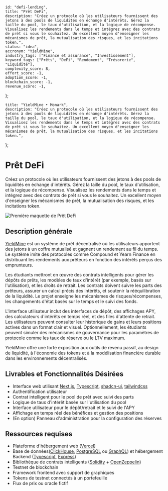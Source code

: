    id: "defi-lending",
    title: "Prêt DeFi",
    description: "Créez un protocole où les utilisateurs fournissent des jetons à des pools de liquidités en échange d'intérêts. Gérez la taille du pool, le taux d'utilisation, et la logique de récompense. Visualisez les rendements dans le temps et intégrez avec des contrats de prêt si vous le souhaitez. Un excellent moyen d'enseigner les mécanismes de prêt, la mutualisation des risques, et les incitations token.",
    status: "idea",
    accronym: "YieldMine",
    industry_tags: ["Finance et assurance", "Investissement"],
    keyword_tags: ["Prêts", "DeFi", "Rendement", "Trésorerie", "Liquidité"],
    complexity_score: 8,
    effort_score: -1,
    adoption_score: -1,
    blockchain_score: -1,
    revenue_score: -1,
};

    title: "YieldMine • Monark",
    description: "Créez un protocole où les utilisateurs fournissent des jetons à des pools de liquidités en échange d'intérêts. Gérez la taille du pool, le taux d'utilisation, et la logique de récompense. Visualisez les rendements dans le temps et intégrez avec des contrats de prêt si vous le souhaitez. Un excellent moyen d'enseigner les mécanismes de prêt, la mutualisation des risques, et les incitations token.",
};

# Prêt DeFi

Créez un protocole où les utilisateurs fournissent des jetons à des pools de liquidités en échange d'intérêts. Gérez la taille du pool, le taux d'utilisation, et la logique de récompense. Visualisez les rendements dans le temps et intégrez avec des contrats de prêt si vous le souhaitez. Un excellent moyen d'enseigner les mécanismes de prêt, la mutualisation des risques, et les incitations token.

![Première maquette de Prêt DeFi](/images/project/defi-lending.jpg)

## Description générale

[YieldMine](https://yieldmine.monark.io) est un système de prêt décentralisé où les utilisateurs apportent des jetons à un coffre mutualisé et gagnent un rendement au fil du temps. Le système imite des protocoles comme Compound et Yearn Finance en distribuant les rendements aux prêteurs en fonction des intérêts perçus des emprunteurs.

Les étudiants mettront en œuvre des contrats intelligents pour gérer les dépôts de prêts, les modèles de taux d'intérêt (par exemple, basés sur l'utilisation), et les droits de retrait. Les contrats doivent suivre les parts des prêteurs, assurer un calcul précis des intérêts, et soutenir la rééquilibration de la liquidité. Le projet enseigne les mécanismes de risques/récompenses, les changements d'état basés sur le temps et le suivi des fonds.

L'interface utilisateur inclut des interfaces de dépôt, des affichages APY, des calculateurs d'intérêts en temps réel, et des files d'attente de retrait. Les utilisateurs peuvent consulter leur historique de gains et leurs positions actives dans un format clair et visuel. Optionnellement, les étudiants peuvent simuler des mécanismes de gouvernance pour les paramètres de protocole comme les taux de réserve ou le LTV maximum.

YieldMine offre une forte exposition aux outils de revenu passif, au design de liquidité, à l'économie des tokens et à la modélisation financière durable dans les environnements décentralisés.

## Livrables et Fonctionnalités Désirées

- Interface web utilisant [Next.js](https://nextjs.org/), [Typescript](https://www.typescriptlang.org/), [shadcn-ui](https://ui.shadcn.com/), [tailwindcss](https://tailwindcss.com/)
- Authentification utilisateur 
- Contrat intelligent pour le pool de prêt avec suivi des parts
- Logique de taux d'intérêt basée sur l'utilisation du pool
- Interface utilisateur pour le dépôt/retrait et le suivi de l'APY
- Affichage en temps réel des bénéfices et gestion des positions
- (En option) Panneau d'administration pour la configuration des réserves

## Ressources requises

- Plateforme d'hébergement web ([Vercel](https://www.vercel.com/))
- Base de données([ClickHouse](https://clickhouse.com/), [PostgreSQL](https://www.postgresql.org/) ou [GraphQL](https://graphql.org/)) et hébergement Backend ([Typescript](https://www.typescriptlang.org/), [Express](https://expressjs.com/))
- Bibliothèque de contrats intelligents ([Solidity](https://soliditylang.org/) + [OpenZeppelin](https://www.openzeppelin.com/))
- Testnet de blockchain
- Framework frontend avec support de graphiques
- Tokens de testnet connectés à un portefeuille
- Flux de prix ou oracle fictif
